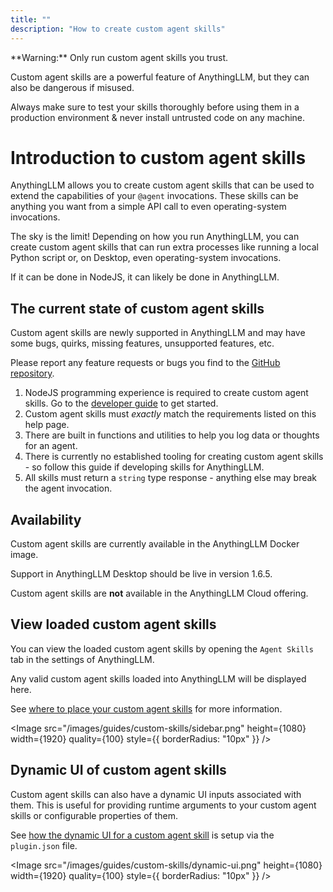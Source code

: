 ```yaml
---
title: ""
description: "How to create custom agent skills"
---
```



<Callout type="error" emoji="⚠️">
  **Warning:** Only run custom agent skills you trust.

Custom agent skills are a powerful feature of AnythingLLM, but they can also be dangerous if misused.

Always make sure to test your skills thoroughly before using them in a production environment & never install untrusted code on any machine.

</Callout>

# Introduction to custom agent skills

AnythingLLM allows you to create custom agent skills that can be used to extend the capabilities of your `@agent` invocations. These skills can be anything you want from a simple API call to even operating-system invocations.

The sky is the limit! Depending on how you run AnythingLLM, you can create custom agent skills that can run extra processes like running a local Python script or, on Desktop, even operating-system invocations.

If it can be done in NodeJS, it can likely be done in AnythingLLM.

## The current state of custom agent skills

<Callout type="info" emoji="️💡">
 Custom agent skills are newly supported in AnythingLLM and may have some bugs, quirks, missing features, unsupported features, etc.

Please report any feature requests or bugs you find to the [GitHub repository](https://github.com/Mintplex-Labs/anything-llm).

</Callout>

1. NodeJS programming experience is required to create custom agent skills. Go to the [developer guide](./developer-guide.mdx) to get started.
2. Custom agent skills must _exactly_ match the requirements listed on this help page.
3. There are built in functions and utilities to help you log data or thoughts for an agent.
4. There is currently no established tooling for creating custom agent skills - so follow this guide if developing skills for AnythingLLM.
5. All skills must return a `string` type response - anything else may break the agent invocation.

## Availability

Custom agent skills are currently available in the AnythingLLM Docker image.

Support in AnythingLLM Desktop should be live in version 1.6.5.

Custom agent skills are **not** available in the AnythingLLM Cloud offering.

## View loaded custom agent skills

You can view the loaded custom agent skills by opening the `Agent Skills` tab in the settings of AnythingLLM.

Any valid custom agent skills loaded into AnythingLLM will be displayed here.

See [where to place your custom agent skills](./developer-guide.mdx#where-to-place-your-custom-agent-skill-code) for more information.

<Image
  src="/images/guides/custom-skills/sidebar.png"
  height={1080}
  width={1920}
  quality={100}
  style={{ borderRadius: "10px" }}
/>

## Dynamic UI of custom agent skills

Custom agent skills can also have a dynamic UI inputs associated with them. This is useful for providing runtime arguments to your custom agent skills or configurable properties of them.

See [how the dynamic UI for a custom agent skill](./plugin-json.mdx#setup_args) is setup via the `plugin.json` file.

<Image
  src="/images/guides/custom-skills/dynamic-ui.png"
  height={1080}
  width={1920}
  quality={100}
  style={{ borderRadius: "10px" }}
/>
